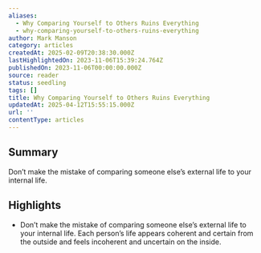 ```yaml
---
aliases:
  - Why Comparing Yourself to Others Ruins Everything
  - why-comparing-yourself-to-others-ruins-everything
author: Mark Manson
category: articles
createdAt: 2025-02-09T20:38:30.000Z
lastHighlightedOn: 2023-11-06T15:39:24.764Z
publishedOn: 2023-11-06T00:00:00.000Z
source: reader
status: seedling
tags: []
title: Why Comparing Yourself to Others Ruins Everything
updatedAt: 2025-04-12T15:55:15.000Z
url: ''
contentType: articles
---
```

## Summary

Don’t make the mistake of comparing someone else’s external life to your internal life.

## Highlights

- Don’t make the mistake of comparing someone else’s external life to your internal life. Each person’s life appears coherent and certain from the outside and feels incoherent and uncertain on the inside.
